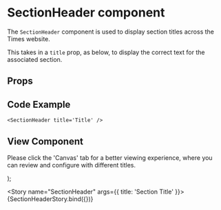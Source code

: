 
<Meta
  title="Newskit/Section Header"
  component={SectionHeader}
/>

# SectionHeader component
The `SectionHeader` component is used to display section titles across the Times website.

This takes in a `title` prop, as below, to display the correct text for the associated section.

## Props
<Props of={SectionHeader} />

## Code Example
`<SectionHeader title='Title' />`

## View Component
Please click the 'Canvas' tab for a better viewing experience, where you can review and configure with different titles.

  <TCThemeProvider>
    <SectionHeader {...{ title }} />
  </TCThemeProvider>
);

<Story name="SectionHeader" args={{ title: 'Section Title' }}>
  {SectionHeaderStory.bind({})}
</Story>
